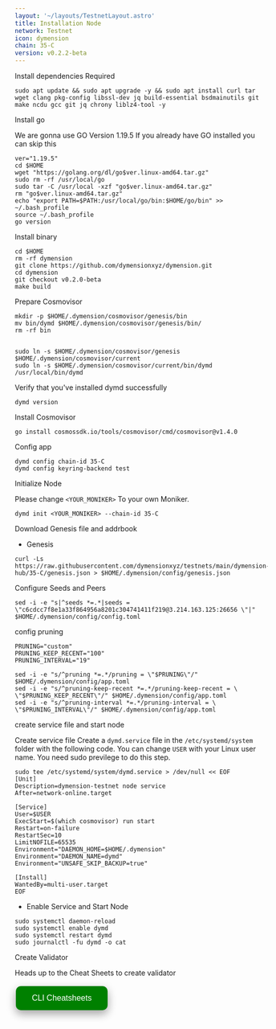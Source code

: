 ```yaml
---
layout: '~/layouts/TestnetLayout.astro'
title: Installation Node
network: Testnet
icon: dymension
chain: 35-C
version: v0.2.2-beta
---
```


 Install dependencies Required

```
sudo apt update && sudo apt upgrade -y && sudo apt install curl tar wget clang pkg-config libssl-dev jq build-essential bsdmainutils git make ncdu gcc git jq chrony liblz4-tool -y
```

 Install go

We are gonna use GO Version 1.19.5
If you already have GO installed you can skip this 

```
ver="1.19.5"
cd $HOME
wget "https://golang.org/dl/go$ver.linux-amd64.tar.gz"
sudo rm -rf /usr/local/go
sudo tar -C /usr/local -xzf "go$ver.linux-amd64.tar.gz"
rm "go$ver.linux-amd64.tar.gz"
echo "export PATH=$PATH:/usr/local/go/bin:$HOME/go/bin" >> ~/.bash_profile
source ~/.bash_profile
go version
```

 Install binary

```
cd $HOME
rm -rf dymension
git clone https://github.com/dymensionxyz/dymension.git
cd dymension
git checkout v0.2.0-beta
make build
```

 Prepare Cosmovisor
```
mkdir -p $HOME/.dymension/cosmovisor/genesis/bin
mv bin/dymd $HOME/.dymension/cosmovisor/genesis/bin/
rm -rf bin


sudo ln -s $HOME/.dymension/cosmovisor/genesis $HOME/.dymension/cosmovisor/current
sudo ln -s $HOME/.dymension/cosmovisor/current/bin/dymd /usr/local/bin/dymd
```

Verify that you've installed dymd successfully

```
dymd version
```

 Install Cosmovisor
```
go install cosmossdk.io/tools/cosmovisor/cmd/cosmovisor@v1.4.0
```

 Config app

```
dymd config chain-id 35-C
dymd config keyring-backend test
```

 Initialize Node

Please change `<YOUR_MONIKER>` To your own Moniker.

```
dymd init <YOUR_MONIKER> --chain-id 35-C
```

 Download Genesis file and addrbook

- Genesis

```
curl -Ls https://raw.githubusercontent.com/dymensionxyz/testnets/main/dymension-hub/35-C/genesis.json > $HOME/.dymension/config/genesis.json
```


 Configure Seeds and Peers

```
sed -i -e "s|^seeds *=.*|seeds = \"c6cdcc7f8e1a33f864956a8201c304741411f219@3.214.163.125:26656 \"|" $HOME/.dymension/config/config.toml
```

 config pruning

```
PRUNING="custom"
PRUNING_KEEP_RECENT="100"
PRUNING_INTERVAL="19"

sed -i -e "s/^pruning *=.*/pruning = \"$PRUNING\"/" $HOME/.dymension/config/app.toml
sed -i -e "s/^pruning-keep-recent *=.*/pruning-keep-recent = \
\"$PRUNING_KEEP_RECENT\"/" $HOME/.dymension/config/app.toml
sed -i -e "s/^pruning-interval *=.*/pruning-interval = \
\"$PRUNING_INTERVAL\"/" $HOME/.dymension/config/app.toml
```


 create service file and start node

Create service file
Create a `dymd.service` file in the `/etc/systemd/system` folder with the following code. 
You can change `USER` with your Linux user name. You need sudo previlege to do this step.

```
sudo tee /etc/systemd/system/dymd.service > /dev/null << EOF
[Unit]
Description=dymension-testnet node service
After=network-online.target

[Service]
User=$USER
ExecStart=$(which cosmovisor) run start
Restart=on-failure
RestartSec=10
LimitNOFILE=65535
Environment="DAEMON_HOME=$HOME/.dymension"
Environment="DAEMON_NAME=dymd"
Environment="UNSAFE_SKIP_BACKUP=true"

[Install]
WantedBy=multi-user.target
EOF
```

- Enable Service and Start Node

```
sudo systemctl daemon-reload
sudo systemctl enable dymd
sudo systemctl restart dymd
sudo journalctl -fu dymd -o cat
```

 Create Validator

Heads up to the Cheat Sheets to create validator

<a href="https://service.sychonix.com/testnet/dymension/cheat" target="_blank">
  <button style="background-color: green; border: none; color: white; padding: 15px 32px; text-align: center; text-decoration: none; display: inline-block; font-size: 16px; margin: 4px 2px; cursor: pointer; border-radius: 10px; box-shadow: 0 8px 16px 0 rgba(0,0,0,0.2), 0 6px 20px 0 rgba(0,0,0,0.19);" onmouseover="this.style.boxShadow='0 0 0 4px rgba(0,255,0,0.5)'" onmouseout="this.style.boxShadow='0 8px 16px 0 rgba(0,0,0,0.2), 0 6px 20px 0 rgba(0,0,0,0.19)'">CLI Cheatsheets</button>
</a>
